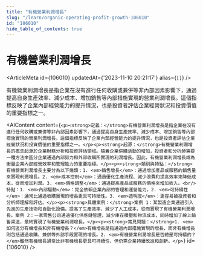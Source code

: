 ```yaml
---
title: "有機營業利潤增長"
slug: "/learn/organic-operating-profit-growth-106010"
id: "106010"
hide_table_of_contents: true
---
```



# 有機營業利潤增長

<ArticleMeta id={106010} updatedAt={'2023-11-10 20:21:17'} alias={`[]`} />
<div className='border-solid border-b border-t-0 my-4 border-[var(--ifm-color-gray-300)]' />

有機營業利潤增長是指企業在沒有進行任何收購或兼併等非內部因素影響下，通過提高自身生產效率、減少成本、增加銷售等內部措施實現的營業利潤增長。這個指標反映了企業內部經營能力的提升情況，也是投資者評估企業經營狀況和投資價值的重要指標之一。

<AIContent content={`<p><strong>定義：</strong>有機營業利潤增長是指企業在沒有進行任何收購或兼併等非內部因素影響下，通過提高自身生產效率、減少成本、增加銷售等內部措施實現的營業利潤增長。這個指標反映了企業內部經營能力的提升情況，也是投資者評估企業經營狀況和投資價值的重要指標之一。</p><p><strong>起源：</strong>有機營業利潤增長的概念起源於企業財務分析和投資評估領域。隨着企業併購活動的增加，投資者和分析師需要一種方法來區分企業通過內部努力和外部收購所實現的利潤增長。因此，有機營業利潤增長成為衡量企業內部經營效率和管理能力的重要指標。</p><p><strong>類別與特點：</strong>有機營業利潤增長主要分為以下幾類：1. <em>銷售增長</em>：通過增加產品或服務的銷售量來實現利潤增長。2. <em>成本控制</em>：通過優化生產流程、減少浪費和提高效率來降低成本，從而增加利潤。3. <em>價格調整</em>：通過提高產品或服務的價格來增加收入。<br/>特點：1. <em>內部驅動</em>：完全依賴企業內部的管理和運營能力。2. <em>可持續性</em>：通常比通過收購實現的增長更具可持續性。3. <em>透明度</em>：更容易被投資者和分析師理解和評估。</p><p><strong>具體案例：</strong>案例 1：某製造企業通過引入先進的生產技術和自動化設備，提高了生產效率，減少了人工成本，從而實現了有機營業利潤增長。案例 2：一家零售公司通過優化供應鏈管理，減少庫存積壓和物流成本，同時增加了線上銷售渠道，最終實現了有機營業利潤增長。</p><p><strong>常見問題：</strong>1. <em>如何區分有機增長和非有機增長？</em>有機增長是指通過內部措施實現的增長，而非有機增長則包括通過收購、兼併等外部手段實現的增長。2. <em>有機營業利潤增長是否總是可持續的？</em>雖然有機增長通常比非有機增長更具可持續性，但仍需企業持續改進和創新。</p>`} id={106010} />

